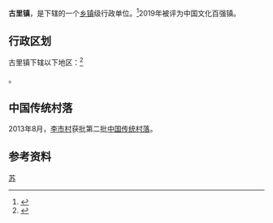 {{中国乡级行政区
|景观照片文件名 = 
|景观照片描述 = 
|汉语拼音 = 
|其他语言 = 
|其他语言名称 = 
|旧称 = 
|地名出处 = 
|位置图文件名 = 
|位置图描述 = 
|自定义图片= 
|建置时间 = 
|政府驻地 = 
|毗邻 = 
|总面积 = 
|总人口 = 
|总人口年份 = 
|户籍人口 = 
|户籍人口年份 = 
|常住人口 = 
|常住人口年份 = 
|人口密度 = 
|GDP = 
|GDP年份 = 
|邮政编码 = 
|电话区号 = 512
|官方网站 = 
|网站名称 = 
|32/05/81/104/000}}

'''古里镇'''，是{{PRC admin/fullname|32/05/81/104/000|3}}下辖的一个[[乡镇|乡镇]]级行政单位。<ref>{{PRC admin/ref sgc|{{PRC admin/parent|32/05/81/104/000}}}}</ref>2019年被评为中国文化百强镇。

== 行政区划 ==
古里镇下辖以下地区：<ref>{{PRC admin/ref sgc|32/05/81/104/000}}</ref>

{{PRC admin/children|32/05/81/104/000}}。

==中国传统村落==
2013年8月，[[李市村|李市村]]获批第二批[[中国传统村落|中国传统村落]]。

== 参考资料 ==
{{reflist}}
{{PRC admin/navcat|32/05/81/104/000}}

{{江苏省苏州市常熟市行政区划}}
{{中国历史文化名镇}}

[[Category:中国历史文化名镇|苏]]